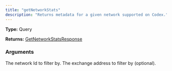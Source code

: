```yaml
---
title: "getNetworkStats"
description: "Returns metadata for a given network supported on Codex."
---
```


**Type:** Query

**Returns:** [GetNetworkStatsResponse](/api-reference/types/getnetworkstatsresponse)

### Arguments

<ResponseField name="networkId" type="Int!" required>
  The network Id to filter by.
</ResponseField>

<ResponseField name="exchangeAddress" type="String">
  The exchange address to filter by (optional).
</ResponseField>

